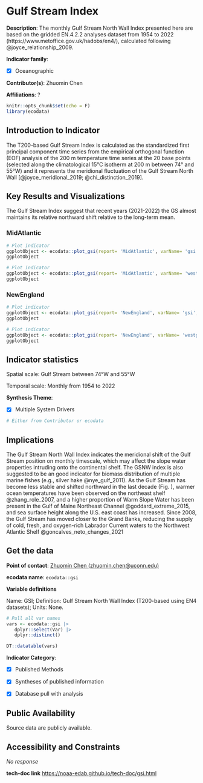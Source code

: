 # Gulf Stream Index {#gsi}

**Description**: The monthly Gulf Stream North Wall Index presented here are based on the gridded EN.4.2.2 analyses dataset from 1954 to 2022 (https://www.metoffice.gov.uk/hadobs/en4/), calculated following @joyce_relationship_2009.

**Indicator family**: 

- [X] Oceanographic


**Contributor(s)**: Zhuomin Chen

**Affiliations**: ?

```{r echo=FALSE}
knitr::opts_chunk$set(echo = F)
library(ecodata)
```
## Introduction to Indicator
The T200-based Gulf Stream Index is calculated as the standardized first principal component time series from the empirical orthogonal function (EOF) analysis of the 200 m temperature time series at the 20 base points (selected along the climatological 15°C isotherm at 200 m between 74° and 55°W) and it represents the meridional fluctuation of the Gulf Stream North Wall [@joyce_meridional_2019; @chi_distinction_2019].

## Key Results and Visualizations
The Gulf Stream Index suggest that recent years (2021-2022) the GS almost maintains its relative northward shift relative to the long-term mean.

### MidAtlantic

```{r plot_gsiMidAtlanticgsi}
# Plot indicator
ggplotObject <- ecodata::plot_gsi(report= 'MidAtlantic', varName= 'gsi',n=10)
ggplotObject
```

```{r plot_gsiMidAtlanticwestgsi}
# Plot indicator
ggplotObject <- ecodata::plot_gsi(report= 'MidAtlantic', varName= 'westgsi',n=10)
ggplotObject
```

### NewEngland

```{r plot_gsiNewEnglandgsi}
# Plot indicator
ggplotObject <- ecodata::plot_gsi(report= 'NewEngland', varName= 'gsi',n=10)
ggplotObject
```

```{r plot_gsiNewEnglandwestgsi}
# Plot indicator
ggplotObject <- ecodata::plot_gsi(report= 'NewEngland', varName= 'westgsi',n=10)
ggplotObject
```


## Indicator statistics 
Spatial scale: Gulf Stream between 74°W and 55°W

Temporal scale: Monthly from 1954 to 2022

**Synthesis Theme**:

- [X] Multiple System Drivers


```{r autostats_gsi}
# Either from Contributor or ecodata
```

## Implications
The Gulf Stream North Wall Index indicates the meridional shift of the Gulf Stream position on monthly timescale, which may affect the slope water properties intruding onto the continental shelf. The GSNW index is also suggested to be an good indicator for biomass distribution of multiple marine fishes (e.g., silver hake @nye_gulf_2011).  As the Gulf Stream has become less stable and shifted northward in the last decade (Fig. ), warmer ocean temperatures have been observed on the northeast shelf @zhang_role_2007, and a higher proportion of Warm Slope Water has been present in the Gulf of Maine Northeast Channel @goddard_extreme_2015, and sea surface height along the U.S. east coast has increased. Since 2008, the Gulf Stream has moved closer to the Grand Banks, reducing the supply of cold, fresh, and oxygen-rich Labrador Current waters to the Northwest Atlantic Shelf @goncalves_neto_changes_2021

## Get the data

**Point of contact**: [Zhuomin Chen (zhuomin.chen@uconn.edu)](mailto:Zhuomin Chen (zhuomin.chen@uconn.edu)){.email}

**ecodata name**: `ecodata::gsi`

**Variable definitions**

Name: GSI; Definition: Gulf Stream North Wall Index (T200-based using EN4 datasets); Units: None.

```{r vars_gsi}
# Pull all var names
vars <- ecodata::gsi |>
   dplyr::select(Var) |>
   dplyr::distinct()

DT::datatable(vars)
```
**Indicator Category**:

- [X] Published Methods
- [X] Syntheses of published information
- [X] Database pull with analysis


## Public Availability

Source data are publicly available.

## Accessibility and Constraints

_No response_

**tech-doc link**
<https://noaa-edab.github.io/tech-doc/gsi.html>


